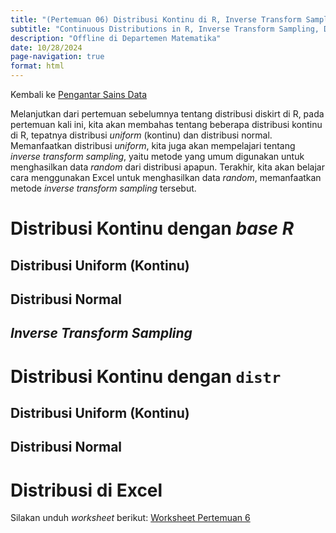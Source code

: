 ```yaml
---
title: "(Pertemuan 06) Distribusi Kontinu di R, Inverse Transform Sampling, Distribusi di Excel"
subtitle: "Continuous Distributions in R, Inverse Transform Sampling, Distributions in Excel"
description: "Offline di Departemen Matematika"
date: 10/28/2024
page-navigation: true
format: html
---
```


Kembali ke [Pengantar Sains Data](./psd2024.qmd)

Melanjutkan dari pertemuan sebelumnya tentang distribusi diskirt di R, pada pertemuan kali ini, kita akan membahas tentang beberapa distribusi kontinu di R, tepatnya distribusi *uniform* (kontinu) dan distribusi normal. Memanfaatkan distribusi *uniform*, kita juga akan mempelajari tentang *inverse transform sampling*, yaitu metode yang umum digunakan untuk menghasilkan data *random* dari distribusi apapun. Terakhir, kita akan belajar cara menggunakan Excel untuk menghasilkan data *random*, memanfaatkan metode *inverse transform sampling* tersebut.

# Distribusi Kontinu dengan *base R*

## Distribusi Uniform (Kontinu)

## Distribusi Normal

## *Inverse Transform Sampling*

# Distribusi Kontinu dengan `distr`

## Distribusi Uniform (Kontinu)

## Distribusi Normal

# Distribusi di Excel

Silakan unduh *worksheet* berikut: [Worksheet Pertemuan 6](./worksheet_pertemuan6.xlsx)
